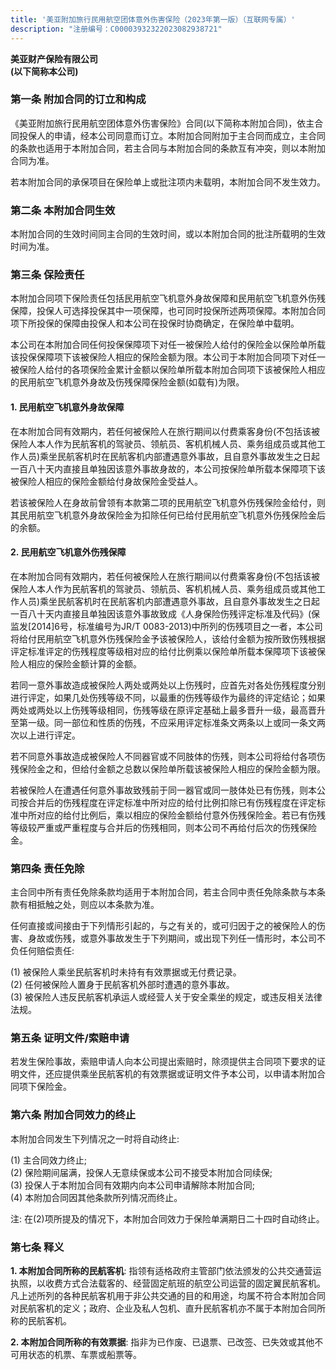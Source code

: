 ```yaml
---
title: '美亚附加旅行民用航空团体意外伤害保险（2023年第一版）（互联网专属）'
description: "注册编号：C00003932322023082938721"
---
```


**美亚财产保险有限公司**​  
**(以下简称本公司)**​  

### 第一条 附加合同的订立和构成  
《美亚附加旅行民用航空团体意外伤害保险》合同(以下简称本附加合同)，依主合同投保人的申请，经本公司同意而订立。本附加合同附加于主合同而成立，主合同的条款也适用于本附加合同，若主合同与本附加合同的条款互有冲突，则以本附加合同为准。  

若本附加合同的承保项目在保险单上或批注项内未载明，本附加合同不发生效力。  

### 第二条 本附加合同生效  
本附加合同的生效时间同主合同的生效时间，或以本附加合同的批注所载明的生效时间为准。  

### 第三条 保险责任  
本附加合同项下保险责任包括民用航空飞机意外身故保障和民用航空飞机意外伤残保障，投保人可选择投保其中一项保障，也可同时投保所述两项保障。本附加合同项下所投保的保障由投保人和本公司在投保时协商确定，在保险单中载明。  

本公司在本附加合同任何投保保障项下对任一被保险人给付的保险金以保险单所载该投保保障项下该被保险人相应的保险金额为限。本公司于本附加合同项下对任一被保险人给付的各项保险金累计金额以保险单所载本附加合同项下该被保险人相应的民用航空飞机意外身故及伤残保障保险金额(如载有)为限。  

#### 1. 民用航空飞机意外身故保障  
在本附加合同有效期内，若任何被保险人在旅行期间以付费乘客身份(不包括该被保险人本人作为民航客机的驾驶员、领航员、客机机械人员、乘务组成员或其他工作人员)乘坐民航客机时在民航客机内部遭遇意外事故，且自意外事故发生之日起一百八十天内直接且单独因该意外事故身故的，本公司按保险单所载本保障项下该被保险人相应的保险金额给付身故保险金受益人。  

若该被保险人在身故前曾领有本款第二项的民用航空飞机意外伤残保险金给付，则其民用航空飞机意外身故保险金为扣除任何已给付民用航空飞机意外伤残保险金后的余额。  

#### 2. 民用航空飞机意外伤残保障  
在本附加合同有效期内，若任何被保险人在旅行期间以付费乘客身份(不包括该被保险人本人作为民航客机的驾驶员、领航员、客机机械人员、乘务组成员或其他工作人员)乘坐民航客机时在民航客机内部遭遇意外事故，且自意外事故发生之日起一百八十天内直接且单独因该意外事故致成《人身保险伤残评定标准及代码》(保监发[2014]6号，标准编号为JR/T 0083-2013)中所列的伤残项目之一者，本公司将给付民用航空飞机意外伤残保险金予该被保险人，该给付金额为按所致伤残根据评定标准评定的伤残程度等级相对应的给付比例乘以保险单所载本保障项下该被保险人相应的保险金额计算的金额。  

若同一意外事故造成被保险人两处或两处以上伤残时，应首先对各处伤残程度分别进行评定，如果几处伤残等级不同，以最重的伤残等级作为最终的评定结论；如果两处或两处以上伤残等级相同，伤残等级在原评定基础上最多晋升一级，最高晋升至第一级。同一部位和性质的伤残，不应采用评定标准条文两条以上或同一条文两次以上进行评定。  

若不同意外事故造成被保险人不同器官或不同肢体的伤残，则本公司将给付各项伤残保险金之和，但给付金额之总数以保险单所载该被保险人相应的保险金额为限。  

若被保险人在遭遇任何意外事故致残前于同一器官或同一肢体处已有伤残，则本公司按合并后的伤残程度在评定标准中所对应的给付比例扣除已有伤残程度在评定标准中所对应的给付比例后，乘以相应的保险金额给付意外伤残保险金。若已有伤残等级较严重或严重程度与合并后的伤残相同，则本公司不再给付后次的伤残保险金。  

### 第四条 责任免除  
主合同中所有责任免除条款均适用于本附加合同，若主合同中责任免除条款与本条款有相抵触之处，则应以本条款为准。  

任何直接或间接由于下列情形引起的，与之有关的，或可归因于之的被保险人的伤害、身故或伤残，或意外事故发生于下列期间，或出现下列任一情形时，本公司不负任何赔偿责任:  

(1) 被保险人乘坐民航客机时未持有有效票据或无付费记录。  
(2) 任何被保险人置身于民航客机外部时遭遇的意外事故。  
(3) 被保险人违反民航客机承运人或经营人关于安全乘坐的规定，或违反相关法律法规。  

### 第五条 证明文件/索赔申请  
若发生保险事故，索赔申请人向本公司提出索赔时，除须提供主合同项下要求的证明文件，还应提供乘坐民航客机的有效票据或证明文件予本公司，以申请本附加合同项下保险金。  

### 第六条 附加合同效力的终止  
本附加合同发生下列情况之一时将自动终止:  

(1) 主合同效力终止;  
(2) 保险期间届满，投保人无意续保或本公司不接受本附加合同续保;  
(3) 投保人于本附加合同有效期内向本公司申请解除本附加合同;  
(4) 本附加合同因其他条款所列情况而终止。  

注: 在(2)项所提及的情况下，本附加合同效力于保险单满期日二十四时自动终止。  

### 第七条 释义  
**1. 本附加合同所称的民航客机**: 指领有适格政府主管部门依法颁发的公共交通营运执照，以收费方式合法载客的、经营固定航班的航空公司运营的固定翼民航客机。凡上述所列的各种民航客机用于非公共交通的目的和用途，均属不符合本附加合同对民航客机的定义；政府、企业及私人包机、直升民航客机亦不属于本附加合同所称的民航客机。  

**2. 本附加合同所称的有效票据**: 指非为已作废、已退票、已改签、已失效或其他不可用状态的机票、车票或船票等。